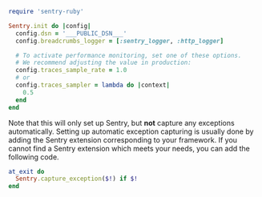 <SignInNote />

```ruby
require 'sentry-ruby'

Sentry.init do |config|
  config.dsn = '___PUBLIC_DSN___'
  config.breadcrumbs_logger = [:sentry_logger, :http_logger]

  # To activate performance monitoring, set one of these options.
  # We recommend adjusting the value in production:
  config.traces_sample_rate = 1.0
  # or
  config.traces_sampler = lambda do |context|
    0.5
  end
end
```

Note that this will only set up Sentry, but **not** capture any exceptions automatically.
Setting up automatic exception capturing is usually done by adding the Sentry extension
corresponding to your framework. If you cannot find a Sentry extension which meets your needs,
you can add the following code.

```ruby
at_exit do
  Sentry.capture_exception($!) if $!
end
```
